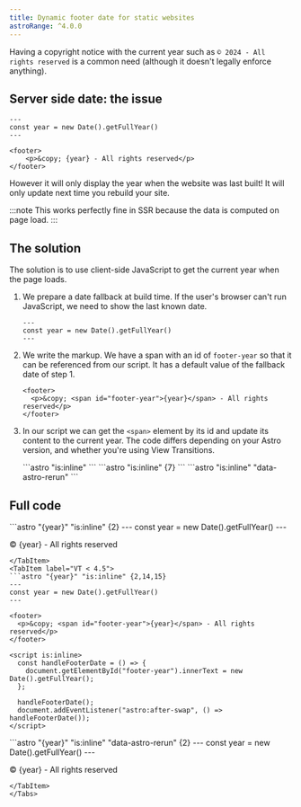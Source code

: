 ```yaml
---
title: Dynamic footer date for static websites
astroRange: ^4.0.0
---
```



Having a copyright notice with the current year such as `© 2024 - All rights reserved` is a common
need (although it doesn't legally enforce anything).

## Server side date: the issue

```astro title="src/components/Footer.astro" {2} "{year}"
---
const year = new Date().getFullYear()
---

<footer>
    <p>&copy; {year} - All rights reserved</p>
</footer>
```

However it will only display the year when the website was last built! It will only update next time
you rebuild your site.

:::note
This works perfectly fine in SSR because the data is computed on page load.
:::

## The solution

The solution is to use client-side JavaScript to get the current year when the page loads.

<Steps>

1. We prepare a date fallback at build time. If the user's browser can't run JavaScript,
we need to show the last known date.

    ```astro
    ---
    const year = new Date().getFullYear()
    ---
    ```

2. We write the markup. We have a span with an id of `footer-year` so that it can be referenced
from our script. It has a default value of the fallback date of step 1.

    ```astro
    <footer>
      <p>&copy; <span id="footer-year">{year}</span> - All rights reserved</p>
    </footer>
    ```

3. In our script we can get the `<span>` element by its id and update its content to the current year.
The code differs depending on your Astro version, and whether you're using View Transitions.

    <Tabs syncKey="footer">
      <TabItem label="MPA">
      ```astro "is:inline"
      <script is:inline>
        document.getElementById("footer-year").innerText = new Date().getFullYear();  
      </script>
      ```
      </TabItem>
      <TabItem label="VT < 4.5">
      ```astro "is:inline" {7}
      <script is:inline>
        const handleFooterDate = () => {
          document.getElementById("footer-year").innerText = new Date().getFullYear();
        };

        handleFooterDate();
        document.addEventListener("astro:after-swap", () => handleFooterDate());
      </script>
      ```
      </TabItem>
      <TabItem label="VT >= 4.5">
      ```astro "is:inline" "data-astro-rerun"
      <script is:inline data-astro-rerun>
        document.getElementById("footer-year").innerText = new Date().getFullYear();  
      </script>
      ```
      </TabItem>
    </Tabs>

</Steps>

## Full code

<Tabs syncKey="footer">
  <TabItem label="MPA">
  ```astro "{year}" "is:inline" {2}
  ---
  const year = new Date().getFullYear()
  ---

  <footer>
    <p>&copy; <span id="footer-year">{year}</span> - All rights reserved</p>
  </footer>

  <script is:inline>
    document.getElementById("footer-year").innerText = new Date().getFullYear();  
  </script>
  ```
  </TabItem>
  <TabItem label="VT < 4.5">
  ```astro "{year}" "is:inline" {2,14,15}
  ---
  const year = new Date().getFullYear()
  ---

  <footer>
    <p>&copy; <span id="footer-year">{year}</span> - All rights reserved</p>
  </footer>

  <script is:inline>
    const handleFooterDate = () => {
      document.getElementById("footer-year").innerText = new Date().getFullYear();
    };

    handleFooterDate();
    document.addEventListener("astro:after-swap", () => handleFooterDate());
  </script>
  ```
  </TabItem>
  <TabItem label="VT >= 4.5">
  ```astro "{year}" "is:inline" "data-astro-rerun" {2}
  ---
  const year = new Date().getFullYear()
  ---

  <footer>
    <p>&copy; <span id="footer-year">{year}</span> - All rights reserved</p>
  </footer>

  <script is:inline data-astro-rerun>
    document.getElementById("footer-year").innerText = new Date().getFullYear();  
  </script>
  ```
  </TabItem>
</Tabs>
